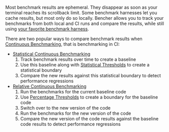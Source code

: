 Most benchmark results are ephemeral.
They disappear as soon as your terminal reaches its scrollback limit.
Some benchmark harnesses let you cache results, but most only do so locally.
Bencher allows you to track your benchmarks from both local and CI runs and compare the results,
while still using [your favorite benchmark harness][adapters].

There are two popular ways to compare benchmark results when [Continuous Benchmarking][continuous benchmarking], that is benchmarking in CI:

- [Statistical Continuous Benchmarking][statistical continuous benchmarking]
  1. Track benchmark results over time to create a baseline
  2. Use this baseline along with [Statistical Thresholds][thresholds] to create a statistical boundary
  3. Compare the new results against this statistical boundary to detect performance regressions
- [Relative Continuous Benchmarking][relative continuous benchmarking]
  1. Run the benchmarks for the current baseline code
  2. Use [Percentage Thresholds][percentage thresholds] to create a boundary for the baseline code
  3. Switch over to the new version of the code
  4. Run the benchmarks for the new version of the code
  5. Compare the new version of the code results against the baseline code results to detect performance regressions

[adapters]: /docs/explanation/adapters/
[continuous benchmarking]: /docs/explanation/continuous-benchmarking/
[thresholds]: /docs/explanation/thresholds/
[percentage thresholds]: /docs/explanation/thresholds/#percentage-thresholds

[statistical continuous benchmarking]: #statistical-continuous-benchmarking
[relative continuous benchmarking]: #relative-continuous-benchmarking